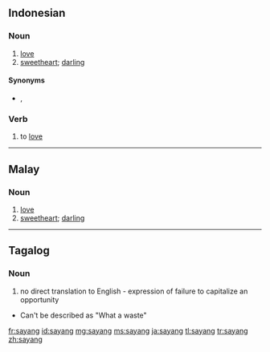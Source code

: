 ==Indonesian==

===Noun===
{{id-noun}}

# [[love]]
# [[sweetheart]]; [[darling]]

====Synonyms====
* {{sense|love}} {{l|id|cinta}}, {{l|id|kasih}}

===Verb===
{{id-verb}}

# to [[love]]

----

==Malay==

===Noun===
{{head|ms|noun}}

# [[love]]
# [[sweetheart]]; [[darling]]

----

==Tagalog==

===Noun===
{{tl-noun}}

# no direct translation to English - expression of failure to capitalize an opportunity
* Can't be described as "What a waste"

[[fr:sayang]]
[[id:sayang]]
[[mg:sayang]]
[[ms:sayang]]
[[ja:sayang]]
[[tl:sayang]]
[[tr:sayang]]
[[zh:sayang]]